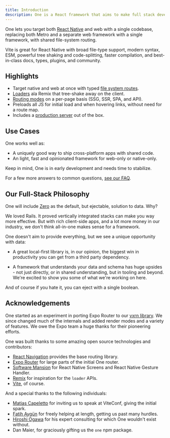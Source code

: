 ```yaml
---
title: Introduction
description: One is a React framework that aims to make full stack development as simple as possible - whether you're making a website, an app, or sharing code between the two.
---
```


One lets you target both [React Native](https://reactnative.org) and web with a single codebase, replacing both Metro and a separate web framework with a single framework, with shared file-system routing. 

Vite is great for React Native with broad file-type support, modern syntax, ESM, powerful tree shaking and code-splitting, faster compilation, and best-in-class docs, types, plugins, and community.


<CardCol>
  <Card href="/docs/installation" title="Get started" />
  <Card href="/docs/features" title="Features" />
  <Card href="/docs/status" title="Status" />
</CardCol>

## Highlights

- Target native and web at once with typed [file system routes](/docs/routing).
- [Loaders](docs/routing-loader) ala Remix that tree-shake away on the client.
- [Routing modes](/docs/routing-modes) on a per-page basis (SSG, SSR, SPA, and API).
- Preloads all JS for initial load and when hovering links, without need for a route map.
- Includes a [production server](/docs/one-serve) out of the box.

## Use Cases

One works well as:

- A uniquely good way to ship cross-platform apps with shared code.
- An light, fast and opinionated framework for web-only or native-only.

Keep in mind, One is in early development and needs time to stabilize.

For a few more answers to common questions, [see our FAQ](/docs/faq).

## Our Full-Stack Philosophy

One will include [Zero](/docs/data) as the default, but ejectable, solution to data. Why?

We loved Rails. It proved vertically integrated stacks can make you way more effective. But with rich client-side apps, and a lot more money in our industry, we don't think all-in-one makes sense for a framework.

One doesn't aim to provide everything, but we see a unique opportunity with data:

- A great local-first library is, in our opinion, the biggest win in productivity you can get from a third party dependency.

- A framework that understands your data and schema has huge upsides - not just directly, or in shared understanding, but in tooling and beyond. We're excited to show you some of what we're working on here.

And of course if you hate it, you can eject with a single boolean.

## Acknowledgements

One started as an experiment in porting Expo Router to our [vxrn library](https://vxrn.dev). We since changed much of the internals and added render modes and a variety of features. We&nbsp;owe the Expo team a huge thanks for their pioneering efforts.

One was built thanks to some amazing open source technologies and contributors:

- [React Navigation](https://reactnavigation.org) provides the base routing library.
- [Expo Router](https://docs.expo.dev/router/introduction) for large parts of the initial One router.
- [Software Mansion](https://swmansion.com) for React Native Screens and React Native Gesture Handler.
- [Remix](https://remix.run) for inspiration for the `loader` APIs.
- [Vite](https://vitejs.dev), of course.

And a special thanks to the following individuals:

- [Matias Capeletto](https://x.com/patak_dev) for inviting us to speak at ViteConf, giving the initial spark.
- [Fatih Aygün](https://github.com/cyco130) for freely helping at length, getting us past many hurdles.
- [Hiroshi Ogawa](https://github.com/hi-ogawa) for his expert consulting for which One wouldn't exist without.
- Dan Maier, for graciously gifting us the `one` npm package.
